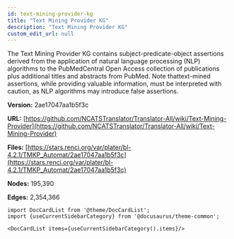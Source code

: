 ```yaml
---
id: text-mining-provider-kg
title: "Text Mining Provider KG"
description: "Text Mining Provider KG"
custom_edit_url: null
---
```





The Text Mining Provider KG contains subject-predicate-object assertions derived from the application of natural language processing (NLP) algorithms to the PubMedCentral Open Access collection of publications plus additional titles and abstracts from PubMed. Note thattext-mined assertions, while providing valuable information, must be interpreted with caution, as NLP algorithms may introduce false assertions.

**Version:** 2ae17047aa1b5f3c

**URL:** [https://github.com/NCATSTranslator/Translator-All/wiki/Text-Mining-Provider](https://github.com/NCATSTranslator/Translator-All/wiki/Text-Mining-Provider)

**Files:** [https://stars.renci.org/var/plater/bl-4.2.1/TMKP_Automat/2ae17047aa1b5f3c](https://stars.renci.org/var/plater/bl-4.2.1/TMKP_Automat/2ae17047aa1b5f3c)

**Nodes:** 195,390

**Edges:** 2,354,366





```mdx-code-block
import DocCardList from '@theme/DocCardList';
import {useCurrentSidebarCategory} from '@docusaurus/theme-common';

<DocCardList items={useCurrentSidebarCategory().items}/>
```
      